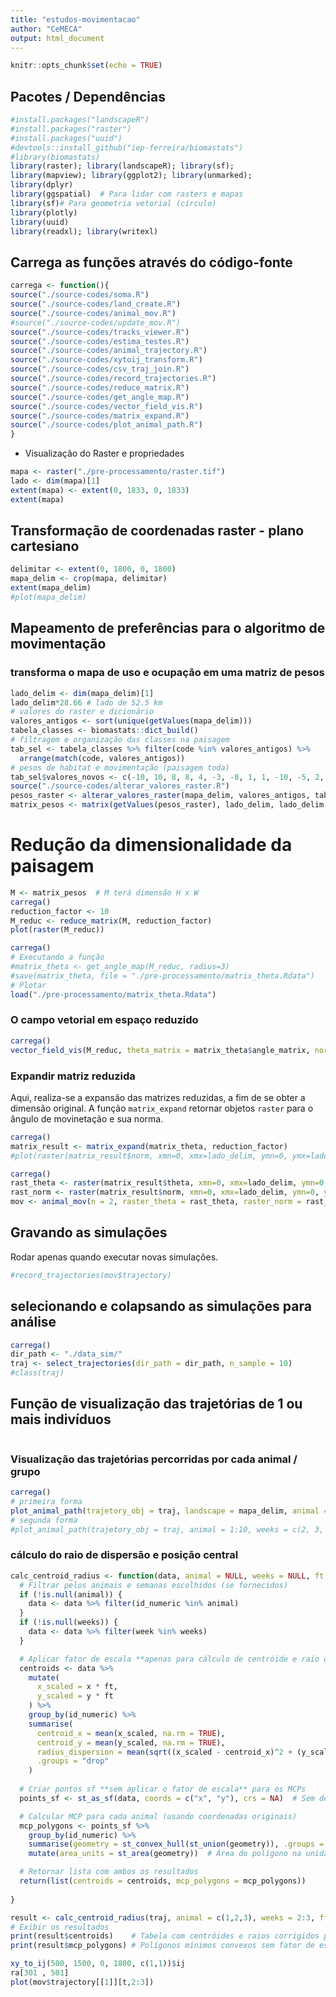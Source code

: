 ```yaml
---
title: "estudos-movimentacao"
author: "CeMECA"
output: html_document
---
```


```r
knitr::opts_chunk$set(echo = TRUE)
```

## Pacotes / Dependências

```r
#install.packages("landscapeR")
#install.packages("raster")
#install.packages("uuid")
#devtools::install_github("iep-ferreira/biomastats")
#library(biomastats)
library(raster); library(landscapeR); library(sf);
library(mapview); library(ggplot2); library(unmarked); 
library(dplyr)
library(ggspatial)  # Para lidar com rasters e mapas
library(sf)# Para geometria vetorial (círculo)
library(plotly)
library(uuid)
library(readxl); library(writexl)
```


## Carrega as funções através do código-fonte

```r
carrega <- function(){
source("./source-codes/soma.R")
source("./source-codes/land_create.R")
source("./source-codes/animal_mov.R")
#source("./source-codes/update_mov.R")
source("./source-codes/tracks_viewer.R")
source("./source-codes/estima_testes.R")
source("./source-codes/animal_trajectory.R")  
source("./source-codes/xytoij_transform.R")
source("./source-codes/csv_traj_join.R")  
source("./source-codes/record_trajectories.R")  
source("./source-codes/reduce_matrix.R")  
source("./source-codes/get_angle_map.R")
source("./source-codes/vector_field_vis.R")  
source("./source-codes/matrix_expand.R")  
source("./source-codes/plot_animal_path.R")  
}
```


 - Visualização do Raster e propriedades

```r
mapa <- raster("./pre-processamento/raster.tif")
lado <- dim(mapa)[1]
extent(mapa) <- extent(0, 1833, 0, 1833)
extent(mapa)
```

## Transformação de coordenadas raster - plano cartesiano

```r
delimitar <- extent(0, 1800, 0, 1800)
mapa_delim <- crop(mapa, delimitar)
extent(mapa_delim)
#plot(mapa_delim)
```


## Mapeamento de preferências para o algoritmo de movimentação

### transforma o mapa de uso e ocupação em uma matriz de pesos

```r
lado_delim <- dim(mapa_delim)[1]
lado_delim*28.66 # lado de 52.5 km
# valores do raster e dicionário
valores_antigos <- sort(unique(getValues(mapa_delim)))
tabela_classes <- biomastats::dict_build()
# filtragem e organização das classes na paisagem
tab_sel <- tabela_classes %>% filter(code %in% valores_antigos) %>%
  arrange(match(code, valores_antigos))
# pesos de habitat e movimentação (paisagem toda)
tab_sel$valores_novos <- c(-10, 10, 8, 8, 4, -3, -8, 1, 1, -10, -5, 2, 1, 7, 1, 3)
source("./source-codes/alterar_valores_raster.R")  
pesos_raster <- alterar_valores_raster(mapa_delim, valores_antigos, tab_sel$valores_novos)  
matrix_pesos <- matrix(getValues(pesos_raster), lado_delim, lado_delim, byrow = TRUE)
```

# Redução da dimensionalidade da paisagem

```r
M <- matrix_pesos  # M terá dimensão H x W
carrega()
reduction_factor <- 10
M_reduc <- reduce_matrix(M, reduction_factor)
plot(raster(M_reduc))
```


```r
carrega()
# Executando a função
#matrix_theta <- get_angle_map(M_reduc, radius=3)
#save(matrix_theta, file = "./pre-processamento/matrix_theta.Rdata")
# Plotar
load("./pre-processamento/matrix_theta.Rdata")
```

### O campo vetorial em espaço reduzido

```r
carrega()
vector_field_vis(M_reduc, theta_matrix = matrix_theta$angle_matrix, norm_matrix = matrix_theta$norm_matrix, reduction_factor = reduction_factor, n_grid = 30)
```

### Expandir matriz reduzida

Aqui, realiza-se a expansão das matrizes reduzidas, a fim de se obter a dimensão original. A função `matrix_expand` retornar objetos `raster` para o ângulo de movinetação e sua norma. 

```r
carrega()
matrix_result <- matrix_expand(matrix_theta, reduction_factor)
#plot(raster(matrix_result$norm, xmn=0, xmx=lado_delim, ymn=0, ymx=lado_delim))
```

```r
carrega()
rast_theta <- raster(matrix_result$theta, xmn=0, xmx=lado_delim, ymn=0, ymx=lado_delim)
rast_norm <- raster(matrix_result$norm, xmn=0, xmx=lado_delim, ymn=0, ymx=lado_delim)
mov <- animal_mov(n = 2, raster_theta = rast_theta, raster_norm = rast_norm, time = 4, time_adapt = 0, where = "random", landscape_on = TRUE) 
```

## Gravando as simulações

Rodar apenas quando executar novas simulações. 

```r

#record_trajectories(mov$trajectory)
```

## selecionando e colapsando as simulações para análise

```r
carrega()
dir_path <- "./data_sim/"
traj <- select_trajectories(dir_path = dir_path, n_sample = 10)
#class(traj)
```

## Função de visualização das trajetórias de 1 ou mais indivíduos

```r

```

### Visualização das trajetórias percorridas por cada animal / grupo

```r
carrega()
# primeira forma
plot_animal_path(trajetory_obj = traj, landscape = mapa_delim, animal = 1:10, weeks = c(2, 3, 4))
# segunda forma 
#plot_animal_path(trajetory_obj = traj, animal = 1:10, weeks = c(2, 3, 4))
```

### cálculo do raio de dispersão e posição central 

```r
calc_centroid_radius <- function(data, animal = NULL, weeks = NULL, ft = 28.8/1000) {
  # Filtrar pelos animais e semanas escolhidos (se fornecidos)
  if (!is.null(animal)) {
    data <- data %>% filter(id_numeric %in% animal)
  }
  if (!is.null(weeks)) {
    data <- data %>% filter(week %in% weeks)
  }

  # Aplicar fator de escala **apenas para cálculo de centróide e raio de dispersão**
  centroids <- data %>%
    mutate(
      x_scaled = x * ft,
      y_scaled = y * ft
    ) %>%
    group_by(id_numeric) %>%
    summarise(
      centroid_x = mean(x_scaled, na.rm = TRUE),
      centroid_y = mean(y_scaled, na.rm = TRUE),
      radius_dispersion = mean(sqrt((x_scaled - centroid_x)^2 + (y_scaled - centroid_y)^2), na.rm = TRUE),
      .groups = "drop"
    )
  
  # Criar pontos sf **sem aplicar o fator de escala** para os MCPs
  points_sf <- st_as_sf(data, coords = c("x", "y"), crs = NA)  # Sem definir CRS

  # Calcular MCP para cada animal (usando coordenadas originais)
  mcp_polygons <- points_sf %>%
    group_by(id_numeric) %>%
    summarise(geometry = st_convex_hull(st_union(geometry)), .groups = "drop") %>%
    mutate(area_units = st_area(geometry))  # Área do polígono na unidade original dos dados

  # Retornar lista com ambos os resultados
  return(list(centroids = centroids, mcp_polygons = mcp_polygons))
  
}
```

```r
result <- calc_centroid_radius(traj, animal = c(1,2,3), weeks = 2:3, ft = 28.8/1000)
# Exibir os resultados
print(result$centroids)    # Tabela com centróides e raios corrigidos pelo fator
print(result$mcp_polygons) # Polígonos mínimos convexos sem fator de escala
```







```r
xy_to_ij(500, 1500, 0, 1800, c(1,1))$ij
ra[301 , 501]
plot(mov$trajectory[[1]][t,2:3])
```


